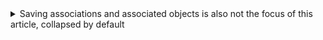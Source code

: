 
<details>
<summary>Saving associations and associated objects is also not the focus of this article, collapsed by default</summary>
<Tabs groupId="database">
<TabItem value="h2" label="H2">

```sql
merge into BOOK(
    NAME, EDITION, PRICE, STORE_ID
) key(
    NAME, EDITION
) values(
    ?, ?, ?, ?
)
/* batch-0: [Learning GraphQL, 3, 51.9, 1] */
/* batch-1: [Learning GraphQL, 4, 43.9, 1] */
/* batch-2: [Effective TypeScript, 3, 88.9, 1] */
/* batch-3: [Effective TypeScript, 4, 85.9, 1] */
/* batch-4: [Programming TypeScript, 3, 48.9, 1] */
/* batch-5: [Programming TypeScript, 4, 47.9, 1] */
/* batch-6: [GraphQL in Action, 3, 80.9, 2] */
/* batch-7: [GraphQL in Action, 4, 81.9, 2] */
```

</TabItem>
<TabItem value="mysql" label="Mysql">

:::caution
By default, MySQL batch operations are not used. 
For specific details, please refer to [MySQL Issues](../mysql)
:::

1.  ```sql
    insert into BOOK(
        NAME, EDITION, PRICE, STORE_ID
    ) values(
        ? /* Learning GraphQL */, 
        ? /* 3 */, 
        ? /* 51.9 */, 
        ? /* 1 */
    ) on duplicate key udpate
        /* fake update to return all ids */ ID = last_insert_id(ID),
        PRICE = values(PRICE),
        STORE_ID = values(STORE_ID)
    ```

2.  ```sql
    insert into BOOK(
        NAME, EDITION, PRICE, STORE_ID
    ) values(
        ? /* Learning GraphQL */, 
        ? /* 4 */, 
        ? /* 43.9 */, 
        ? /* 1 */
    ) on duplicate key udpate
        /* fake update to return all ids */ ID = last_insert_id(ID),
        PRICE = values(PRICE),
        STORE_ID = values(STORE_ID)
    ```

3.  ```sql
    insert into BOOK(
        NAME, EDITION, PRICE, STORE_ID
    ) values(
        ? /* Effective TypeScript */, 
        ? /* 3 */, 
        ? /* 88.9 */, 
        ? /* 1 */
    ) on duplicate key udpate
        /* fake update to return all ids */ ID = last_insert_id(ID),
        PRICE = values(PRICE),
        STORE_ID = values(STORE_ID)
    ```

4.  ```sql
    insert into BOOK(
        NAME, EDITION, PRICE, STORE_ID
    ) values(
        ? /* Effective TypeScript */, 
        ? /* 4 */, 
        ? /* 85.9 */, 
        ? /* 1 */
    ) on duplicate key udpate
        /* fake update to return all ids */ ID = last_insert_id(ID),
        PRICE = values(PRICE),
        STORE_ID = values(STORE_ID)
    ```

5.  ```sql
    insert into BOOK(
        NAME, EDITION, PRICE, STORE_ID
    ) values(
        ? /* Programming TypeScript */, 
        ? /* 3 */, 
        ? /* 48.9 */, 
        ? /* 1 */
    ) on duplicate key udpate
        /* fake update to return all ids */ ID = last_insert_id(ID),
        PRICE = values(PRICE),
        STORE_ID = values(STORE_ID)
    ```

6.  ```sql
    insert into BOOK(
        NAME, EDITION, PRICE, STORE_ID
    ) values(
        ? /* Programming TypeScript */, 
        ? /* 4 */, 
        ? /* 47.9 */, 
        ? /* 1 */
    ) on duplicate key udpate
        /* fake update to return all ids */ ID = last_insert_id(ID),
        PRICE = values(PRICE),
        STORE_ID = values(STORE_ID)
    ```

7.  ```sql
    insert into BOOK(
        NAME, EDITION, PRICE, STORE_ID
    ) values(
        ? /* GraphQL in Action */, 
        ? /* 3 */, 
        ? /* 80.9 */, 
        ? /* 2 */
    ) on duplicate key udpate
        /* fake update to return all ids */ ID = last_insert_id(ID),
        PRICE = values(PRICE),
        STORE_ID = values(STORE_ID)
    ```

8.  ```sql
    insert into BOOK(
        NAME, EDITION, PRICE, STORE_ID
    ) values(
        ? /* GraphQL in Action */, 
        ? /* 4 */, 
        ? /* 81.9 */, 
        ? /* 2 */
    ) on duplicate key udpate
        /* fake update to return all ids */ ID = last_insert_id(ID),
        PRICE = values(PRICE),
        STORE_ID = values(STORE_ID)
    ```

</TabItem>
<TabItem value="postgres" label="Postgres">

```sql
insert into BOOK(
    NAME, EDITION, PRICE, STORE_ID
) values(
    ?, ?, ?, ?
) on conflict(
    NAME, EDITION
) do update set
    PRICE = excluded.PRICE,
    STORE_ID = excluded.STORE_ID
returning ID
/* batch-0: [Learning GraphQL, 3, 51.9, 1] */
/* batch-1: [Learning GraphQL, 4, 43.9, 1] */
/* batch-2: [Effective TypeScript, 3, 88.9, 1] */
/* batch-3: [Effective TypeScript, 4, 85.9, 1] */
/* batch-4: [Programming TypeScript, 3, 48.9, 1] */
/* batch-5: [Programming TypeScript, 4, 47.9, 1] */
/* batch-6: [GraphQL in Action, 3, 80.9, 2] */
/* batch-7: [GraphQL in Action, 4, 81.9, 2] */
```

</TabItem>
</Tabs>

</details>